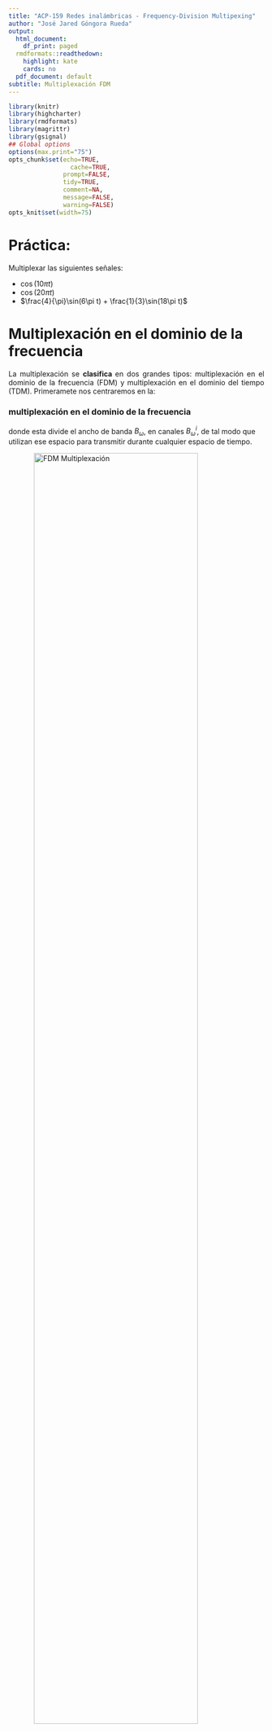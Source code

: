 ```yaml
---
title: "ACP-159 Redes inalámbricas - Frequency-Division Multipexing"
author: "José Jared Góngora Rueda"
output:
  html_document:
    df_print: paged
  rmdformats::readthedown:
    highlight: kate
    cards: no
  pdf_document: default
subtitle: Multiplexación FDM
---
```



```r
library(knitr)
library(highcharter)
library(rmdformats)
library(magrittr)
library(gsignal)
## Global options
options(max.print="75")
opts_chunk$set(echo=TRUE,
	             cache=TRUE,
               prompt=FALSE,
               tidy=TRUE,
               comment=NA,
               message=FALSE,
               warning=FALSE)
opts_knit$set(width=75)
```
# Práctica:

Multiplexar las siguientes señales:

- $\cos(10\pi t)$
- $\cos(20\pi t)$
- $\frac{4}{\pi}\sin(6\pi t) + \frac{1}{3}\sin(18\pi t)$

# Multiplexación en el dominio de la frecuencia

<p style = "text-align: justify">
La multiplexación se  <b> clasifica </b> en dos grandes tipos: multiplexación en el dominio de la frecuencia (FDM) y multiplexación en el dominio del tiempo (TDM). Primeramete nos centraremos en la: <h3> multiplexación en el dominio de la frecuencia </h3> donde esta divide el ancho de banda $B_{\omega}$, en canales $B^i_{\omega}$, de tal modo que utilizan ese espacio para transmitir durante cualquier espacio de tiempo. 
</p>

<img src="fdm.png" alt="FDM Multiplexación" style="width:80%; display: block; margin-left: auto;
    margin-right: auto">

<p style = "text-align: justify">
A continuación, obtendremos paso a paso una señal multiplexada, iniciando primeramente con los bloques de modulación AM. </p>

## Modulación AM

<p style = "text-align: justify">
Recordemos que la modulación AM puede clasificarse en varios tipos, como por ejemplo, la modulación DSB, DSBSC, SSB y VSB. No ahondaremos sobre cada una de ellas, sin embargo, se puede ahondar más en libros de sistemas de comunicaciones. En cambio, utilizaremos la modulación AM-DSB (de doble banda lateral con portadora suprimida) que se define como:
</p>

$$
s(t)_{\mbox{AM-DSB}} = f(t)\times \cos(2\pi f_c t),
$$
<p style = "text-align: justify">
donde, $f(t)$ representa la señal de información y la función coseno es la portadora con frecuencia $f_c$. La frecuencia $f_C$ es la que se encarga de controlar el punto hacía donde el espectro de la señal de información $f(t)$ se trasladará. Por ejemplo si $F(\omega)$ representa el espectro de $f(t)$, entonces:</p>

$$
\mathcal{F}\left\{f(t)\cos(\omega_c t)\right\} = \frac{1}{2}\left( F(\omega+\omega_c)+F(\omega-\omega_c)\right)2,
$$
<p style="text-alilgn: justify">donde $w_c = 2\pi f_C$.

## Ejercicio 1:

Como parte de la actividades se tomara en cuenta multiplexar la siguiente señal:

$\cos(10\pi t)$


```r
t   <- seq(0,1, length=1000) #Se declara el tiempo.
ft  <- cos(10*pi*t) #Señal de información original.
ca  <- cos(2*pi*40*t) #Señal portadora.
am  <- ft*ca #Señal AM.
highchart() %>% hc_add_series(cbind(t,ft), name="Información", color = "#7d2181") %>% hc_title(text=" \\(f(t) = \\cos(10\\pi  t)\\)", useHTML=T) %>% hc_add_theme(hc_theme_darkunica()) %>% hc_xAxis(title=list(text="Tiempo")) %>% hc_yAxis(title = list(text="Valores", useHTML=T), min=-1.3, max = 1.3, allowDecimal = T) %>% hc_chart(zoomType="xy") %>% hc_add_series(cbind(t,am), name="AM", color = "#7fffd4") %>% hc_add_series(cbind(t,ft), type= "line", dashStyle = "Dash", name="Envelope", color = "#fffacd") %>% hc_add_series(cbind(t,-ft), type= "line", dashStyle = "Dash", name="Envelope", color = "#fffacd")
```
<br>
<p style="text-alilgn: justify">Nótese que la señal portadora debe ser de una frecuencia mayor que la señal de información. La demodulación AM, se puede obtener multiplicando por la misma señal portadora y posteriormente haciendo pasar la señal por un filtro pasabajas. </p>

## Demodulación AM

<p style="text-alilgn: justify">
La demodulación AM, por tando es el mismo modulador AM y posteriormente pasando el resultado por un filtro. Por tanto, despues de realizar la modulación AM por segunda ocasión, ésta queda como:</p>

```r
t   <- seq(0,1, length=1000) 
inf  <- cos(10*pi*t) #Señal de información original.
crr  <- cos(2*pi*40*t)
am  <- inf*crr
demAM <- am*crr

highchart() %>% hc_add_series(cbind(t,demAM), name="AM-DEM", color = "#7d2181") %>% hc_add_series(cbind(t, inf), dashStyle = "Dash", name="Información",  color = "#fffacd") %>%  hc_title(text="Modulación AM de una señal AM", useHTML=T) %>% hc_add_theme(hc_theme_darkunica()) %>% hc_xAxis(title=list(text="Tiempo")) %>% hc_yAxis(title = list(text="Valores", useHTML=T), min=-1.8, max = 1.8, allowDecimal = T) %>% hc_chart(zoomType="xy")
```
<br>
<p style="text-alilgn: justify">Nótese que la señal resultante de esta segunda multiplicación es la señal de información junto a una señal de alta frecuencia que representa la señal portadora. Por lo tanto, el siguiente paso es eliminar la componente de alta frecuencia mediante un filtro pasabaja. La frecuencia de corte de éste filtro debe ser de por lo menos $7Hz$.`R` posee un paquete llamado `gsignal` que permite diseñar filtros mediante la función `butter`, que diseña un filtro tipo Butterworth. No se ahondará en la teoría y diseño de filtros, sin embargo, se necesita un filtro de por lo menos $7$Hz para recuperar la señal de información. Por lo tanto:</p>



```r
library(highcharter)
library(gsignal)
t   <- seq(0,1, length=1000) #Se declara el tiempo.
ft  <- cos(10*pi*t) #Señal de información original.
ca  <- cos(2*pi*40*t) #Señal portadora.
am  <- ft*ca
demAM <- am*ca
fil   <- butter(4, 0.02)
recv  <- filter(fil, demAM)
highchart() %>% hc_add_series(cbind(t,ft), name="Señal Original", color = "#8b008b") %>% hc_add_series(cbind(t, recv), name="Señal Recibida", color = "#7fffd4") %>%  hc_title(text="Demodulación AM", useHTML=T) %>% hc_add_theme(hc_theme_538()) %>% hc_xAxis(title=list(text="Tiempo")) %>% hc_yAxis(title = list(text="Valores", useHTML=T), min=-1.8, max = 1.8, allowDecimal = T) %>% hc_chart(zoomType="xy")
```
## Demultiplexación FDM


En el receptor se tiene el siguiente diagrama. El cual consta de 

<img src="fdm-2.png" alt="FDM Multiplexación" style="width:80%; display: block; margin-left: auto;
    margin-right: auto">
    
    

## Ejercicio 2:
Como parte de la actividades se tomara en cuenta multiplexar la siguiente señal:

$\cos(20\pi t)$


```r
t   <- seq(0,1, length=1000) #Se declara el tiempo.
ft  <- cos(20*pi*t) #Señal de información original.
ca  <- cos(2*pi*60*t) #Señal portadora.
am  <- ft*ca #Señal AM.

highchart() %>% hc_add_series(cbind(t,ft), name="Información", color = "#7d2181") %>% hc_title(text=" \\(f(t) = \\cos(20\\pi  t)\\)", useHTML=T) %>% hc_add_theme(hc_theme_darkunica()) %>% hc_xAxis(title=list(text="Tiempo")) %>% hc_yAxis(title = list(text="Valores Usados", useHTML=T), min=-1.3, max = 1.3, allowDecimal = T) %>% hc_chart(zoomType="xy") %>% hc_add_series(cbind(t,am), name="AM", color = "#7fffd4") %>% hc_add_series(cbind(t,ft), type= "line", dashStyle = "Dash", name="Envelope", color = "#fffacd") %>% hc_add_series(cbind(t,-ft), type= "line", dashStyle = "Dash", name="Envelope", color = "#fffacd")
```
<br>
<p style="text-alilgn: justify">Nótese que la señal portadora debe ser de una frecuencia mayor que la señal de información. La demodulación AM, se puede obtener multiplicando por la misma señal portadora y posteriormente haciendo pasar la señal por un filtro pasabajas. </p>

## Demodulación AM

<p style="text-alilgn: justify">
La demodulación AM, por tando es el mismo modulador AM y posteriormente pasando el resultado por un filtro. Por tanto, despues de realizar la modulación AM por segunda ocasión, ésta queda como:</p>

```r
t   <- seq(0,1, length=1000) 
inf  <- cos(20*pi*t) #Señal de información original.
crr  <- cos(2*pi*60*t)
am  <- inf*crr
demAM <- am*crr

highchart() %>% hc_add_series(cbind(t,demAM), name="AM-DEM", color = "#7d2181") %>% hc_add_series(cbind(t, inf), dashStyle = "Dash", name="Información",  color = "#fffacd") %>%  hc_title(text="Modulación AM de una señal AM", useHTML=T) %>% hc_add_theme(hc_theme_darkunica()) %>% hc_xAxis(title=list(text="Tiempo")) %>% hc_yAxis(title = list(text="Valores", useHTML=T), min=-1.8, max = 1.8, allowDecimal = T) %>% hc_chart(zoomType="xy")
```

```r
library(highcharter)
library(gsignal)
t   <- seq(0,1, length=1000) #Se declara el tiempo.
ft  <- cos(20*pi*t) #Señal de información original.
ca  <- cos(2*pi*60*t) #Señal portadora.
am  <- ft*ca
demAM <- am*ca
fil   <- butter(4, 0.02)
recv  <- filter(fil, demAM)
highchart() %>% hc_add_series(cbind(t,ft), name="Original", color = "#8b008b") %>% hc_add_series(cbind(t, recv), name="Recibida", color = "#7fffd4") %>%  hc_title(text="Demodulación AM", useHTML=T) %>% hc_add_theme(hc_theme_538()) %>% hc_xAxis(title=list(text="Tiempo")) %>% hc_yAxis(title = list(text="Valores", useHTML=T), min=-1.8, max = 1.8, allowDecimal = T) %>% hc_chart(zoomType="xy")

```

## Ejercicio 3:
Como parte de la actividades se tomara en cuenta multiplexar la siguiente señal:

$\frac{4}{\pi}\sin(6\pi t) + \frac{1}{3}\sin(18\pi t)$

```r
t   <- seq(0,1, length=1000) #Se declara el tiempo.
ft  <- 4/pi*sin(6*pi*t)  + 0.3*sin(18*pi*t)#Señal de información original.
ca  <- cos(2*pi*100*t) #Señal portadora.
am  <- ft*ca #Señal AM.

highchart() %>% hc_add_series(cbind(t,ft), name="Información", color = "#7d2181") %>% hc_title(text="\\(f(t) = 4/\\pi\\sin(6\\pi t)+1/3\\sin(18\\pi t)", useHTML=T) %>% hc_add_theme(hc_theme_darkunica()) %>% hc_xAxis(title=list(text="Tiempo")) %>% hc_yAxis(title = list(text="Valores Usados", useHTML=T), min=-1.3, max = 1.3, allowDecimal = T) %>% hc_chart(zoomType="xy") %>% hc_add_series(cbind(t,am), name="AM", color = "#7fffd4") %>% hc_add_series(cbind(t,ft), type= "line", dashStyle = "Dash", name="Envelope", color = "#fffacd") %>% hc_add_series(cbind(t,-ft), type= "line", dashStyle = "Dash", name="Envelope", color = "#fffacd")
```
<br>
<p style="text-alilgn: justify">Nótese que la señal portadora debe ser de una frecuencia mayor que la señal de información. La demodulación AM, se puede obtener multiplicando por la misma señal portadora y posteriormente haciendo pasar la señal por un filtro pasabajas. </p>

## Demodulación AM

<p style="text-alilgn: justify">
La demodulación AM, por tando es el mismo modulador AM y posteriormente pasando el resultado por un filtro. Por tanto, despues de realizar la modulación AM por segunda ocasión, ésta queda como:</p>

```r
t   <- seq(0,1, length=1000) 
inf  <- 4/pi*sin(6*pi*t)  + 0.3*sin(18*pi*t)#Señal de información original.
crr  <- cos(2*pi*100*t) #Señal portadora.
am  <- inf*crr
demAM <- am*crr

highchart() %>% hc_add_series(cbind(t,demAM), name="AM-DEM", color = "#7d2181") %>% hc_add_series(cbind(t, inf), dashStyle = "Dash", name="Información",  color = "#fffacd") %>%  hc_title(text="Modulación AM de una señal AM", useHTML=T) %>% hc_add_theme(hc_theme_darkunica()) %>% hc_xAxis(title=list(text="Tiempo")) %>% hc_yAxis(title = list(text="Valores", useHTML=T), min=-1.8, max = 1.8, allowDecimal = T) %>% hc_chart(zoomType="xy")
```


```r
library(highcharter)
library(gsignal)
t   <- seq(0,1, length=1000) #Se declara el tiempo.
ft  <- 4/pi*sin(6*pi*t)  + 0.3*sin(18*pi*t)#Señal de información original.
ca  <- cos(2*pi*100*t) #Señal portadora.
am  <- ft*ca
demAM <- am*ca
fil   <- butter(4, 0.02)
recv  <- filter(fil, demAM)
highchart() %>% hc_add_series(cbind(t,ft), name="Original", color = "#8b008b") %>% hc_add_series(cbind(t, recv), name="Recibida", color = "#7fffd4") %>%  hc_title(text="Demodulación AM", useHTML=T) %>% hc_add_theme(hc_theme_538()) %>% hc_xAxis(title=list(text="Tiempo")) %>% hc_yAxis(title = list(text="Valores", useHTML=T), min=-1.8, max = 1.8, allowDecimal = T) %>% hc_chart(zoomType="xy")
```

